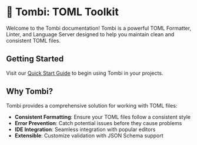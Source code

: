 # 🦅 Tombi: TOML Toolkit

Welcome to the Tombi documentation! Tombi is a powerful TOML Formatter, Linter,
and Language Server designed to help you maintain clean and consistent TOML files.

## Getting Started

Visit our [Quick Start Guide](/documentation/installation) to begin using Tombi in your projects.

## Why Tombi?

Tombi provides a comprehensive solution for working with TOML files:

- **Consistent Formatting**: Ensure your TOML files follow a consistent style
- **Error Prevention**: Catch potential issues before they cause problems
- **IDE Integration**: Seamless integration with popular editors
- **Extensible**: Customize validation with JSON Schema support
